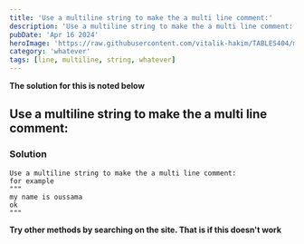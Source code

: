 ```yaml
---
title: 'Use a multiline string to make the a multi line comment:'
description: 'Use a multiline string to make the a multi line comment:'
pubDate: 'Apr 16 2024'
heroImage: 'https://raw.githubusercontent.com/vitalik-hakim/TABLES404/main/error_b/misc.png'
category: 'whatever'
tags: [line, multiline, string, whatever]
---
```


**The solution for this is noted below**

## Use a multiline string to make the a multi line comment:

### Solution

```whatever
Use a multiline string to make the a multi line comment:
for example
"""
my name is oussama
ok
"""
```

**Try other methods by searching on the site. That is if this doesn't work**
